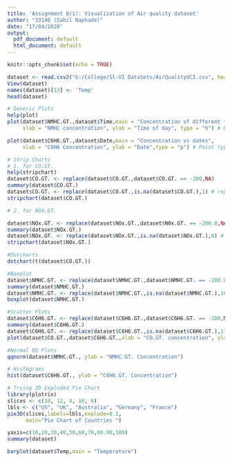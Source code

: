 ```yaml
---
title: 'Assignment 8(1): Visualization of Air quality dataset'
author: "33140 (Sahil Naphade)"
date: "17/04/2020"
output:
  pdf_document: default
  html_document: default
---
```


```r
knitr::opts_chunk$set(echo = TRUE)
```

```r

dataset <- read.csv2("G:/College/Sl-VI DataSets/AirQualityUCI.csv", header = T, sep =',')
View(dataset)
names(dataset)[13] <- 'Temp'
head(dataset)

```

```r
# Generic Plots
help(plot)
plot(dataset$NMHC.GT.,dataset$Time,main = "Concentration of different times of day",
     xlab = "NMHC concentration", ylab = "Time of day", type = "h") # Histogram type

plot(dataset$C6H6.GT.,dataset$Date,main = "Concentration vs dates",
     xlab = "C6H6 Concentration", ylab = "Date",type = "p") # Point type graph
```

```r
# Strip Charts
# 1. for CO.GT. 
help(stripchart)
dataset$CO.GT. <- replace(dataset$CO.GT.,dataset$CO.GT. == -200,NA)
summary(dataset$CO.GT.)
dataset$CO.GT. <- replace(dataset$CO.GT.,is.na(dataset$CO.GT.),1) # replace with the median value
stripchart(dataset$CO.GT.)
```


```r
# 2. for NOX.GT.

dataset$NOx.GT. <- replace(dataset$NOx.GT.,dataset$NOx.GT. == -200.0,NA)
summary(dataset$NOx.GT.)
dataset$NOx.GT. <- replace(dataset$NOx.GT.,is.na(dataset$NOx.GT.),6) # replace with median value
stripchart(dataset$NOx.GT.)
```

```r
#Dotcharts
dotchart(t(dataset$CO.GT.))
```

```r
#Boxplot
dataset$NMHC.GT. <- replace(dataset$NMHC.GT.,dataset$NMHC.GT. == -200.0,NA)
summary(dataset$NMHC.GT.)
dataset$NMHC.GT. <- replace(dataset$NMHC.GT.,is.na(dataset$NMHC.GT.),1067) #replace with the median value
boxplot(dataset$NMHC.GT.)
```

```r
#Scatter Plots
dataset$C6H6.GT. <- replace(dataset$C6H6.GT.,dataset$C6H6.GT. == -200,NA)
summary(dataset$C6H6.GT.)
dataset$C6H6.GT. <- replace(dataset$C6H6.GT.,is.na(dataset$C6H6.GT.),11) # replace with median value
plot(dataset$CO.GT.,dataset$C6H6.GT.,xlab = "CO.GT. concentration", ylab = "C6H6.GT.",main = "C6H6 vd CO.GT.")
```

```r
#Normal QQ Plots
qqnorm(dataset$NMHC.GT., ylab = "NMHC.GT. Concentration")
```

```r
# Histograms 
hist(dataset$C6H6.GT., ylab = "C6H6.GT. Concentration")

```

```r
# Trying 3D Exploded Pie Chart
library(plotrix)
slices <- c(10, 12, 4, 16, 8)
lbls <- c("US", "UK", "Australia", "Germany", "France")
pie3D(slices,labels=lbls,explode=0.1,
      main="Pie Chart of Countries ")

```

```r
yaxis=c(10,20,30,40,50,60,70,80.90,100)
summary(dataset)

barplot(dataset$Temp,main = "Temperature")
```
